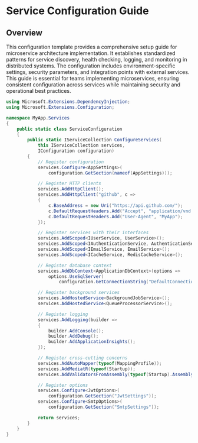 # Service Configuration Guide

## Overview

This configuration template provides a comprehensive setup guide for microservice architecture implementation. It establishes standardized patterns for service discovery, health checking, logging, and monitoring in distributed systems. The configuration includes environment-specific settings, security parameters, and integration points with external services. This guide is essential for teams implementing microservices, ensuring consistent configuration across services while maintaining security and operational best practices.

```csharp
using Microsoft.Extensions.DependencyInjection;
using Microsoft.Extensions.Configuration;

namespace MyApp.Services
{
    public static class ServiceConfiguration
    {
        public static IServiceCollection ConfigureServices(
            this IServiceCollection services,
            IConfiguration configuration)
        {
            // Register configuration
            services.Configure<AppSettings>(
                configuration.GetSection(nameof(AppSettings)));

            // Register HTTP clients
            services.AddHttpClient();
            services.AddHttpClient("github", c =>
            {
                c.BaseAddress = new Uri("https://api.github.com/");
                c.DefaultRequestHeaders.Add("Accept", "application/vnd.github.v3+json");
                c.DefaultRequestHeaders.Add("User-Agent", "MyApp");
            });

            // Register services with their interfaces
            services.AddScoped<IUserService, UserService>();
            services.AddScoped<IAuthenticationService, AuthenticationService>();
            services.AddScoped<IEmailService, EmailService>();
            services.AddScoped<ICacheService, RedisCacheService>();

            // Register database context
            services.AddDbContext<ApplicationDbContext>(options =>
                options.UseSqlServer(
                    configuration.GetConnectionString("DefaultConnection")));

            // Register background services
            services.AddHostedService<BackgroundJobService>();
            services.AddHostedService<QueueProcessorService>();

            // Register logging
            services.AddLogging(builder =>
            {
                builder.AddConsole();
                builder.AddDebug();
                builder.AddApplicationInsights();
            });

            // Register cross-cutting concerns
            services.AddAutoMapper(typeof(MappingProfile));
            services.AddMediatR(typeof(Startup));
            services.AddValidatorsFromAssembly(typeof(Startup).Assembly);

            // Register options
            services.Configure<JwtOptions>(
                configuration.GetSection("JwtSettings"));
            services.Configure<SmtpOptions>(
                configuration.GetSection("SmtpSettings"));

            return services;
        }
    }
}
```
